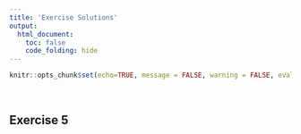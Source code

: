 ```yaml
---
title: 'Exercise Solutions'
output: 
  html_document:
    toc: false
    code_folding: hide
---
```



```r
knitr::opts_chunk$set(echo=TRUE, message = FALSE, warning = FALSE, eval = FALSE, cache = FALSE)
```

<br>

## Exercise 5

<br>